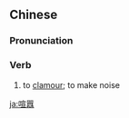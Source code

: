 {{also|喧嚣}}
==Chinese==
{{zh-forms|s=喧嚣}}

===Pronunciation===
{{zh-pron
|m=xuānxiāo
|c=hyun1 hiu1
|mn=qz,xm,zz:soan-hau
|cat=v
}}

===Verb===
{{zh-verb}}

# to [[clamour]]; to make noise

[[ja:喧囂]]